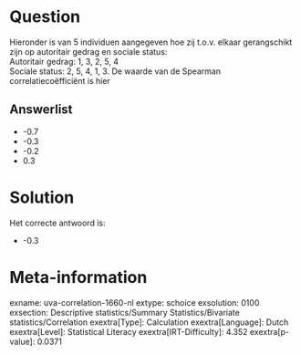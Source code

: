 Question
========

Hieronder is van 5 individuen aangegeven hoe zij t.o.v. elkaar
gerangschikt zijn op autoritair gedrag en sociale status:\
Autoritair gedrag: 1, 3, 2, 5, 4\
Sociale status: 2, 5, 4, 1, 3. De waarde van de Spearman
correlatiecoëfficiënt is hier

Answerlist
----------

* -0.7
* -0.3
* -0.2
* 0.3

Solution
========

Het correcte antwoord is: 

* -0.3

Meta-information
================
exname: uva-correlation-1660-nl
extype: schoice
exsolution: 0100
exsection: Descriptive statistics/Summary Statistics/Bivariate statistics/Correlation
exextra[Type]: Calculation
exextra[Language]: Dutch
exextra[Level]: Statistical Literacy
exextra[IRT-Difficulty]: 4.352
exextra[p-value]: 0.0371
